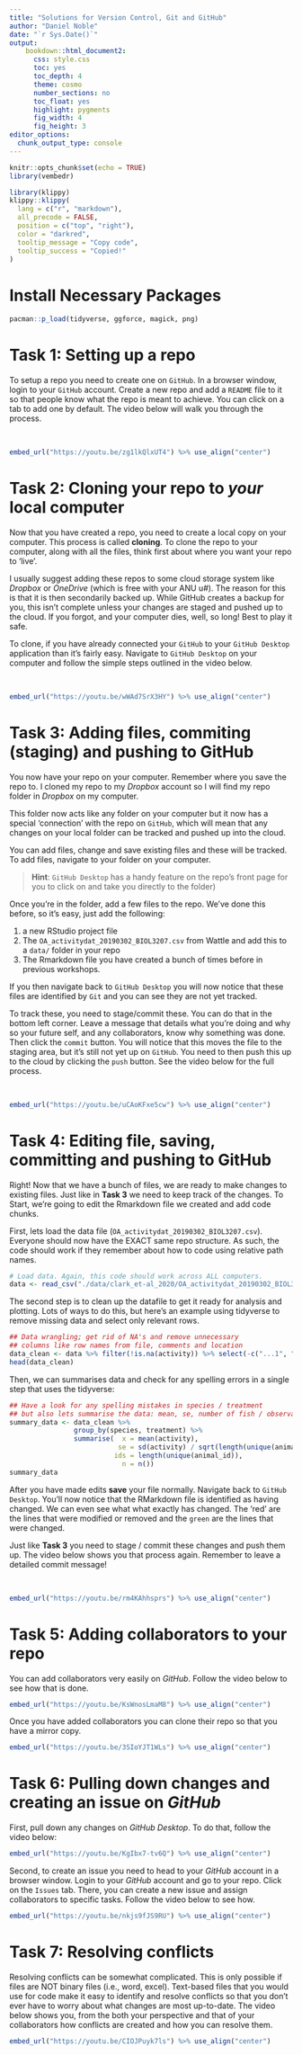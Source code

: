 ```yaml
---
title: "Solutions for Version Control, Git and GitHub"
author: "Daniel Noble"
date: "`r Sys.Date()`"
output: 
    bookdown::html_document2: 
      css: style.css
      toc: yes
      toc_depth: 4
      theme: cosmo
      number_sections: no
      toc_float: yes
      highlight: pygments
      fig_width: 4 
      fig_height: 3
editor_options: 
  chunk_output_type: console
---
```


```r
knitr::opts_chunk$set(echo = TRUE)
library(vembedr)
```

```r
library(klippy)
klippy::klippy(
  lang = c("r", "markdown"),
  all_precode = FALSE,
  position = c("top", "right"),
  color = "darkred",
  tooltip_message = "Copy code",
  tooltip_success = "Copied!"
)
```

# Install Necessary Packages

```r
pacman::p_load(tidyverse, ggforce, magick, png)
```


# **Task 1**: Setting up a repo

To setup a repo you need to create one on `GitHub`. In a browser window, login to your `GitHub` account. Create a new repo and add a `README` file to it so that people know what the repo is meant to achieve. You can click on a tab to add one by default. The video below will walk you through the process. 

<br>

```r
embed_url("https://youtu.be/zg1lkQlxUT4") %>% use_align("center")
```

# **Task 2**: Cloning your repo to *your* local computer

Now that you have created a repo, you need to create a local copy on your computer. This process is called **cloning**. To clone the repo to your computer, along with all the files, think first about where you want your repo to 'live'. 

I usually suggest adding these repos to some cloud storage system like *Dropbox* or *OneDrive* (which is free with your ANU u#). The reason for this is that it is then secondarily backed up. While GitHub creates a backup for you, this isn't complete unless your changes are staged and pushed up to the cloud. If you forgot, and your computer dies, well, so long! Best to play it safe. 

To clone, if you have already connected your `GitHub` to your `GitHub Desktop` application than it's fairly easy. Navigate to `GitHub Desktop` on your computer and follow the simple steps outlined in the video below.

<br>

```r
embed_url("https://youtu.be/wWAd7SrX3HY") %>% use_align("center")
```


# **Task 3**: Adding files, commiting (staging) and pushing to GitHub

You now have your repo on your computer. Remember where you save the repo to. I cloned my repo to my *Dropbox* account so I will find my repo folder in *Dropbox* on my computer. 

This folder now acts like any folder on your computer but it now has a special 'connection' with the repo on `GitHub`, which will mean that any changes on your local folder can be tracked and pushed up into the cloud. 

You can add files, change and save existing files and these will be tracked. To add files, navigate to your folder on your computer.

>**Hint**: `GitHub Desktop` has a handy feature on the repo's front page for you to click on and take you directly to the folder)

Once you're in the folder, add a few files to the repo. We've done this before, so it's easy, just add the following:

1) a new RStudio project file 
2) The `OA_activitydat_20190302_BIOL3207.csv` from Wattle and add this to a `data/` folder in your repo 
3) The Rmarkdown file you have created a bunch of times before in previous workshops. 

If you then navigate back to `GitHub Desktop` you will now notice that these files are identified by `Git` and you can see they are not yet tracked. 

To track these, you need to stage/commit these. You can do that in the bottom left corner. Leave a message that details what you're doing and why so your future self, and any collaborators, know why something was done. Then click the `commit` button. You will notice that this moves the file to the staging area, but it's still not yet up on `GitHub`. You need to then push this up to the cloud by clicking the `push` button. See the video below for the full process.


<br>

```r
embed_url("https://youtu.be/uCAoKFxe5cw") %>% use_align("center")
```


# **Task 4**: Editing file, saving, committing and pushing to GitHub

Right! Now that we have a bunch of files, we are ready to make changes to existing files. Just like in **Task 3** we need to keep track of the changes. To Start, we're going to edit the Rmarkdown file we created and add code chunks.


First, lets load the data file (`OA_activitydat_20190302_BIOL3207.csv`). Everyone should now have the EXACT same repo structure. As such, the code should work if they remember about how to code using relative path names. 

```r

# Load data. Again, this code should work across ALL computers.
data <- read_csv("./data/clark_et-al_2020/OA_activitydat_20190302_BIOL3207.csv")

```

The second step is to clean up the datafile to get it ready for analysis and plotting. Lots of ways to do this, but here's an example using tidyverse to remove missing data and select only relevant rows.

```r
## Data wrangling; get rid of NA's and remove unnecessary 
## columns like row names from file, comments and location
data_clean <- data %>% filter(!is.na(activity)) %>% select(-c("...1", "comment", "loc"))
head(data_clean)
```

Then, we can summarises data and check for any spelling errors in a single step that uses the tidyverse:

```r
## Have a look for any spelling mistakes in species / treatment 
## but also lets summarise the data: mean, se, number of fish / observations
summary_data <- data_clean %>% 
                group_by(species, treatment) %>% 
                summarise(  x = mean(activity), 
                           se = sd(activity) / sqrt(length(unique(animal_id))), 
                          ids = length(unique(animal_id)), 
                            n = n())
summary_data
```


After you have made edits **save** your file normally. Navigate back to `GitHub Desktop`. You'll now notice that the RMarkdown file is identified as having changed. We can even see what what exactly has changed. The 'red' are the lines that were modified or removed and the `green` are the lines that were changed. 

Just like **Task 3** you need to stage / commit these changes and push them up. The video below shows you that process again. Remember to leave a detailed commit message!

<br>

```r
embed_url("https://youtu.be/rm4KAhhsprs") %>% use_align("center")
```

# **Task 5**: Adding collaborators to your repo

You can add collaborators very easily on *GitHub*. Follow the video below to see how that is done.

```r
embed_url("https://youtu.be/KsWnosLmaM8") %>% use_align("center")
```

Once you have added collaborators you can clone their repo so that you have a mirror copy.

```r
embed_url("https://youtu.be/3SIoYJT1WLs") %>% use_align("center")
```


# **Task 6**: Pulling down changes and creating an issue on *GitHub*

First, pull down any changes on *GitHub Desktop*. To do that, follow the video below:

```r
embed_url("https://youtu.be/KgIbx7-tv6Q") %>% use_align("center")
```

Second, to create an issue you need to head to your *GitHub* account in a browser window. Login to your *GitHub* account and go to your repo. Click on the `Issues` tab. There, you can create a new issue and assign collaborators to specific tasks. Follow the video below to see how.

```r
embed_url("https://youtu.be/nkjs9fJS9RU") %>% use_align("center")
```

# **Task 7**: Resolving conflicts

Resolving conflicts can be somewhat complicated. This is only possible if files are NOT binary files (i.e., word, excel). Text-based files that you would use for code make it easy to identify and resolve conflicts so that you don't ever have to worry about what changes are most up-to-date. The video below shows you, from the both your perspective and that of your collaborators how conflicts are created and how you can resolve them.

```r
embed_url("https://youtu.be/CIOJPuyk7ls") %>% use_align("center")
```
